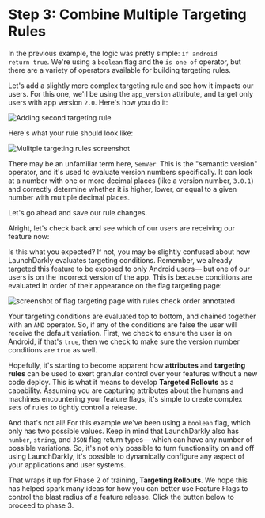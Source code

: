 
# Step 3: Combine Multiple Targeting Rules

In the previous example, the logic was pretty simple: `if android return true`. We're using a `boolean` flag and the `is one of` operator, but there are a variety of operators available for building targeting rules. 

Let's add a slightly more complex targeting rule and see how it impacts our users. For this one, we'll be using the `app_version` attribute, and target only users with app version `2.0`. Here's how you do it:

![Adding second targeting rule](/images/adding-second-rule.gif)

Here's what your rule should look like:

![Mulitple targeting rules screenshot](/images/multiple-targeting-rules.png)

There may be an unfamiliar term here, `SemVer`. This is the "semantic version" operator, and it's used to evaluate version numbers specifically. It can look at a number with one or more decimal places (like a version number, `3.0.1`) and correctly determine whether it is higher, lower, or equal to a given number with multiple decimal places.

Let's go ahead and save our rule changes.

Alright, let's check back and see which of our users are receiving our feature now:

<UserTargetingModule moduleId={3} />

Is this what you expected? If not, you may be slightly confused about how LaunchDarkly evaluates targeting conditions. Remember, we already targeted this feature to be exposed to only Android users— but one of our users is on the incorrect version of the app. This is because conditions are evaluated in order of their appearance on the flag targeting page:

![screenshot of flag targeting page with rules check order annotated](/images/eval-order.png)

Your targeting conditions are evaluated top to bottom, and chained together with an `AND` operator. So, if any of the conditions are false the user will receive the default variation. First, we check to ensure the user is on Android, if that's `true`, then we check to make sure the version number conditions are `true` as well.

Hopefully, it's starting to become apparent how **attributes** and **targeting rules** can be used to exert granular control over your features without a new code deploy. This is what it means to develop **Targeted Rollouts** as a capability. Assuming you are capturing attributes about the humans and machines encountering your feature flags, it's simple to create complex sets of rules to tightly control a release.

And that's not all! For this example we've been using a `boolean` flag, which only has two possible values. Keep in mind that LaunchDarkly also has `number`, `string`, and `JSON` flag return types— which can have any number of possible variations. So, it's not only possible to turn functionality on and off using LaunchDarkly, it's possible to dynamically configure any aspect of your applications and user systems.

That wraps it up for Phase 2 of training, **Targeting Rollouts**. We hope this has helped spark many ideas for how you can better use Feature Flags to control the blast radius of a feature release. Click the button below to proceed to phase 3.